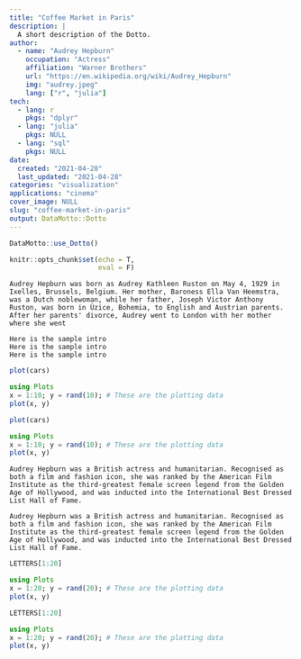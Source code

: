 ```yaml
---
title: "Coffee Market in Paris"
description: |
  A short description of the Dotto.
author:
  - name: "Audrey Hepburn"
    occupation: "Actress"
    affiliation: "Warner Brothers"
    url: "https://en.wikipedia.org/wiki/Audrey_Hepburn"
    img: "audrey.jpeg"
    lang: ["r", "julia"]
tech:
  - lang: r
    pkgs: "dplyr"
  - lang: "julia"
    pkgs: NULL
  - lang: "sql"
    pkgs: NULL
date:
  created: "2021-04-28"
  last_updated: "2021-04-28"
categories: "visualization"
applications: "cinema"
cover_image: NULL
slug: "coffee-market-in-paris"
output: DataMotto::Dotto
---
```


```r
DataMotto::use_Dotto()
```

```r
knitr::opts_chunk$set(echo = T,
                      eval = F)
```

<!-- Dot 1, lang: R ------------------------------------------------>

```block
Audrey Hepburn was born as Audrey Kathleen Ruston on May 4, 1929 in Ixelles, Brussels, Belgium. Her mother, Baroness Ella Van Heemstra, was a Dutch noblewoman, while her father, Joseph Victor Anthony Ruston, was born in Úzice, Bohemia, to English and Austrian parents. After her parents' divorce, Audrey went to London with her mother where she went
```

```block
Here is the sample intro
Here is the sample intro
Here is the sample intro
```

```r
plot(cars)
```

```julia
using Plots
x = 1:10; y = rand(10); # These are the plotting data
plot(x, y)
```


```r
plot(cars)
```

```julia
using Plots
x = 1:10; y = rand(10); # These are the plotting data
plot(x, y)
```

<!-- Dot 2, lang: R ------------------------------------------------>

```block
Audrey Hepburn was a British actress and humanitarian. Recognised as both a film and fashion icon, she was ranked by the American Film Institute as the third-greatest female screen legend from the Golden Age of Hollywood, and was inducted into the International Best Dressed List Hall of Fame.
```

```block
Audrey Hepburn was a British actress and humanitarian. Recognised as both a film and fashion icon, she was ranked by the American Film Institute as the third-greatest female screen legend from the Golden Age of Hollywood, and was inducted into the International Best Dressed List Hall of Fame.
```

```r
LETTERS[1:20]
```

```julia
using Plots
x = 1:20; y = rand(20); # These are the plotting data
plot(x, y)
```


```r
LETTERS[1:20]
```

```julia
using Plots
x = 1:20; y = rand(20); # These are the plotting data
plot(x, y)
```



